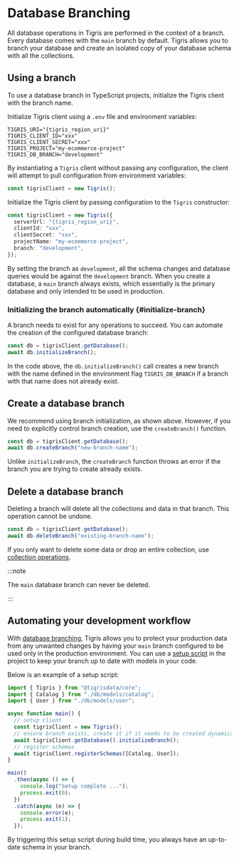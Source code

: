 
# Database Branching

All database operations in Tigris are performed in the context of a branch.
Every database comes with the `main` branch by default. Tigris allows you to
branch your database and create an isolated copy of your database schema with
all the collections.

## Using a branch

To use a database branch in TypeScript projects, initialize the Tigris client
with the branch name.

<Tabs>
<TabItem value="Using env file" label="Using environment">

Initialize Tigris client using a `.env` file and environment variables:

```shell
TIGRIS_URI="{tigris_region_uri}"
TIGRIS_CLIENT_ID="xxx"
TIGRIS_CLIENT_SECRET="xxx"
TIGRIS_PROJECT="my-ecommerce-project"
TIGRIS_DB_BRANCH="development"
```

By instantiating a `Tigris` client without passing any configuration, the client
will attempt to pull configuration from environment variables:

```ts
const tigrisClient = new Tigris();
```

</TabItem>
<TabItem value="Using config" label="Using config">

Initialize the Tigris client by passing configuration to the `Tigris`
constructor:

```ts
const tigrisClient = new Tigris({
  serverUrl: "{tigris_region_uri}",
  clientId: "xxx",
  clientSecret: "xxx",
  projectName: "my-ecommerce-project",
  branch: "development",
});
```

</TabItem>
</Tabs>

By setting the branch as `development`, all the schema changes and database
queries would be against the `development` branch. When you create a database, a
`main` branch always exists, which essentially is the primary database and only
intended to be used in production.

### Initializing the branch automatically {#initialize-branch}

A branch needs to exist for any operations to succeed. You can automate the
creation of the configured database branch:

```ts
const db = tigrisClient.getDatabase();
await db.initializeBranch();
```

In the code above, the `db.initializeBranch()` call creates a new branch with
the name defined in the environment flag `TIGRIS_DB_BRANCH` if a branch with
that name does not already exist.

## Create a database branch

We recommend using branch initialization, as shown above. However, if you need
to explicitly control branch creation, use the `createBranch()` function.

```ts
const db = tigrisClient.getDatabase();
await db.createBranch("new-branch-name");
```

Unlike `initializeBranch`, the `createBranch` function throws an error if the
branch you are trying to create already exists.

## Delete a database branch

Deleting a branch will delete all the collections and data in that branch. This
operation cannot be undone.

```ts
const db = tigrisClient.getDatabase();
await db.deleteBranch("existing-branch-name");
```

If you only want to delete some data or drop an entire collection, use
[collection operations](delete.mdx).

:::note

The `main` database branch can never be deleted.

:::

## Automating your development workflow

With [database branching](../../../../concepts/database/branching/), Tigris
allows you to protect your production data from any unwanted changes by having
your `main` branch configured to be used only in the production environment. You
can use a [setup script](schema-bootstrap.mdx#build-script) in the project to
keep your branch up to date with models in your code.

Below is an example of a setup script:

```ts title=setup.ts
import { Tigris } from "@tigrisdata/core";
import { Catalog } from "./db/models/catalog";
import { User } from "./db/models/user";

async function main() {
  // setup client
  const tigrisClient = new Tigris();
  // ensure branch exists, create it if it needs to be created dynamically
  await tigrisClient.getDatabase().initializeBranch();
  // register schemas
  await tigrisClient.registerSchemas([Catalog, User]);
}

main()
  .then(async () => {
    console.log("Setup complete ...");
    process.exit(0);
  })
  .catch(async (e) => {
    console.error(e);
    process.exit(1);
  });
```

By triggering this setup script during build time, you always have an up-to-date
schema in your branch.
